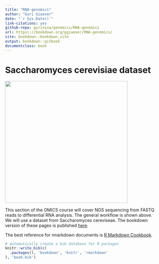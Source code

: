 ```yaml
---
title: "RNA-genomics"
author: "Guri Giaever"
date: "`r Sys.Date()`"
link-citations: yes
github-repo: gurinina/genomics/RNA-genomics
url: https\://bookdown.org/ggiaever/RNA-genomics/
site: bookdown::bookdown_site
output: bookdown::gitbook
documentclass: book
---
```

# Saccharomyces cerevisiae dataset
<img src="figures/04-workflow-overview.png" width=400>


This section of the OMICS course will cover NGS sequencing from FASTQ reads to differential RNA analysis. The general workflow is shown above. We will use a dataset from Saccharomyces cereviseae. The bookdown version of these pages is published [here](https://bookdown.org/ggiaever/RNA-genomics/).

The best reference for rmarkdown documents is [R Markdown Cookbook](https://bookdown.org/yihui/rmarkdown-cookbook/).

```r
# automatically create a bib database for R packages
knitr::write_bib(c(
  .packages(), 'bookdown', 'knitr', 'rmarkdown'
), 'book.bib')
```



